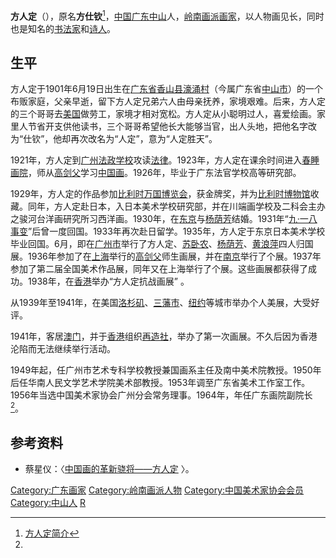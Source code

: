 {{Infobox Biography
| subject_name   = 方人定 
| image_name     = 
| image_size     = 200px
| image_caption  = 方人定
| date_of_birth  = 1901年6月19日
| place_of_birth = {{QING}}[[廣東省|廣東省]][[香山县|香山县]]
| date_of_death  = 1975年3月2日 （73岁）
| place_of_death = {{PRC}}[[广州市|广州市]]
| occupation     = [[岭南画派|岭南画派]]第二代画家
}}

'''方人定'''（{{bd|1901年|6月19日|1975年|3月2日|catIdx=Fang Rending}}），原名'''方仕钦'''<ref name="jj">[http://www.sc001.com.cn/artist/yearlist.asp?id=139 方人定简介]{{dead link|date=2018年3月 |bot=InternetArchiveBot |fix-attempted=yes }}</ref>，[[中国|中国]][[广东|广东]][[中山市|中山]]人，[[岭南画派|岭南画派]][[画家|画家]]，以人物画见长，同时也是知名的[[书法家|书法家]]和[[诗人|诗人]]。

==生平==
方人定于1901年6月19日出生在[[广东省|广东省]][[香山县|香山县]][[濠涌村|濠涌村]]（今属广东省[[中山市|中山市]]）的一个布贩家庭，父亲早逝，留下方人定兄弟六人由母亲抚养，家境艰难。后来，方人定的三个哥哥去[[美国|美国]]做劳工，家境才相对宽松。方人定从小聪明过人，喜爱绘画。家里人节省开支供他读书，三个哥哥希望他长大能够当官，出人头地，把他名字改为“仕钦”，他却再次改名为“人定”，意为“人定胜天”。

1921年，方人定到[[广州法政学校|广州法政学校]]攻读[[法律|法律]]。1923年，方人定在课余时间进入[[春睡画院|春睡画院]]，师从[[高剑父|高剑父]]学习[[中国画|中国画]]。1926年，毕业于广东法官学校高等研究部。

1929年，方人定的作品参加[[比利时万国博览会|比利时万国博览会]]，获金牌奖，并为[[比利时博物馆|比利时博物馆]]收藏。同年，方人定赴日本，入日本美术学校研究部，并在川端画学校及二科会主办之骏河台洋画研究所习西洋画。1930年，在[[东京|东京]]与[[杨荫芳|杨荫芳]]结婚。1931年“[[九·一八事变|九·一八事变]]”后曾一度回国。1933年再次赴日留学。1935年，方人定于东京日本美术学校毕业回国。6月，即在[[广州市|广州市]]举行了方人定、[[苏卧农|苏卧农]]、[[杨荫芳|杨荫芳]]、[[黄浪萍|黄浪萍]]四人归国展。1936年参加了在[[上海|上海]]举行的[[高剑父|高剑父]]师生画展，并在[[南京|南京]]举行了个展。1937年参加了第二届全国美术作品展，同年又在上海举行了个展。这些画展都获得了成功。1938年，在[[香港|香港]]举办“方人定抗战画展” 。

从1939年至1941年，在美国[[洛杉矶|洛杉矶]]、[[三藩市|三藩市]]、[[纽约|纽约]]等城市举办个人美展，大受好评。

1941年，客居[[澳门|澳门]]，并于[[香港|香港]]组织[[再造社|再造社]]，举办了第一次画展。不久后因为香港沦陷而无法继续举行活动。

1949年起，任广州市艺术专科学校教授兼国画系主任及南中美术院教授。1950年后任华南人民文学艺术学院美术部教授。1953年调至广东省美术工作室工作。1956年当选中国美术家协会广州分会常务理事。1964年，年任广东画院副院长<ref name="jj"/>。

==参考资料==
<div class="references-small">
<references />
</div>
*蔡星仪：〈[http://www.nssd.org/articles/article_read.aspx?id=3000715559 中国画的革新骁将——方人定] {{Wayback|url=http://www.nssd.org/articles/article_read.aspx?id=3000715559 |date=20180208125408 }}〉。

{{岭南画派}}
{{Authority control}}
{{DEFAULTSORT:F}}
[[Category:广东画家|Category:广东画家]]
[[Category:岭南画派人物|Category:岭南画派人物]]
[[Category:中国美术家协会会员|Category:中国美术家协会会员]]
[[Category:中山人|Category:中山人]]
[[Category:方姓|R]]